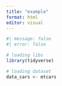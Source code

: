 ```yaml
---
title: "example"
format: html
editor: visual
---
```


```r
#| message: false
#| error: false

# loading libs
library(tidyverse)

# loading dataset
data_cars <- mtcars

```

